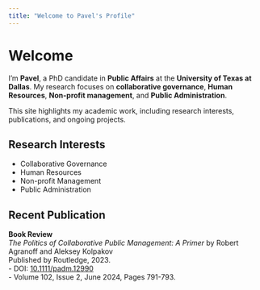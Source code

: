 ```yaml
---
title: "Welcome to Pavel's Profile"
---
```


# Welcome

I’m **Pavel**, a PhD candidate in **Public Affairs** at the **University of Texas at Dallas**. My research focuses on **collaborative governance**, **Human Resources**, **Non-profit management**, and **Public Administration**.

This site highlights my academic work, including research interests, publications, and ongoing projects.

## Research Interests

- Collaborative Governance
- Human Resources
- Non-profit Management
- Public Administration

## Recent Publication

**Book Review**  
*The Politics of Collaborative Public Management: A Primer* by Robert Agranoff and Aleksey Kolpakov  
Published by Routledge, 2023.  
- DOI: [10.1111/padm.12990](https://doi.org/10.1111/padm.12990)  
- Volume 102, Issue 2, June 2024, Pages 791-793.


